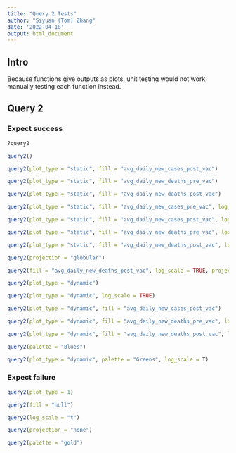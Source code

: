 ```yaml
---
title: "Query 2 Tests"
author: "Siyuan (Tom) Zhang"
date: '2022-04-18'
output: html_document
---
```


## Intro

Because functions give outputs as plots, unit testing would not work; manually testing each function instead.

## Query 2

### Expect success

```r
?query2
```

```r
query2()
```

```r
query2(plot_type = "static", fill = "avg_daily_new_cases_post_vac")
```

```r
query2(plot_type = "static", fill = "avg_daily_new_deaths_pre_vac")
```

```r
query2(plot_type = "static", fill = "avg_daily_new_deaths_post_vac")
```

```r
query2(plot_type = "static", fill = "avg_daily_new_cases_pre_vac", log_scale = TRUE)
```

```r
query2(plot_type = "static", fill = "avg_daily_new_cases_post_vac", log_scale = TRUE)
```

```r
query2(plot_type = "static", fill = "avg_daily_new_deaths_pre_vac", log_scale = TRUE)
```

```r
query2(plot_type = "static", fill = "avg_daily_new_deaths_post_vac", log_scale = TRUE)
```

```r
query2(projection = "globular")
```

```r
query2(fill = "avg_daily_new_deaths_post_vac", log_scale = TRUE, projection = "gilbert")
```

```r
query2(plot_type = "dynamic")
```

```r
query2(plot_type = "dynamic", log_scale = TRUE)
```

```r
query2(plot_type = "dynamic", fill = "avg_daily_new_cases_post_vac")
```

```r
query2(plot_type = "dynamic", fill = "avg_daily_new_deaths_pre_vac", log_scale = TRUE)
```

```r
query2(plot_type = "dynamic", fill = "avg_daily_new_deaths_post_vac", log_scale = TRUE, projection = "globular")
```

```r
query2(palette = "Blues")
```

```r
query2(plot_type = "dynamic", palette = "Greens", log_scale = T)
```

### Expect failure

```r
query2(plot_type = 1)
```

```r
query2(fill = "null")
```

```r
query2(log_scale = "t")
```

```r
query2(projection = "none")
```

```r
query2(palette = "gold")
```
